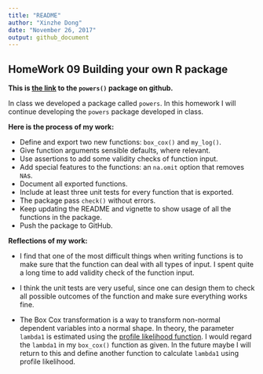```yaml
---
title: "README"
author: "Xinzhe Dong"
date: "November 26, 2017"
output: github_document
---
```


## HomeWork 09 Building your own R package

**This is [the link](https://github.com/hannahdxz/powers) to the `powers()` package on github.**

In class we developed a package called `powers`. In this homework I will continue developing the `powers` package developed in class.

**Here is the process of my work:**

* Define and export two new functions: `box_cox()` and `my_log()`. 
* Give function arguments sensible defaults, where relevant.
* Use assertions to add some validity checks of function input.
* Add special features to the functions: an `na.omit` option that removes `NA`s.
* Document all exported functions.
* Include at least three unit tests for every function that is exported.
* The package pass `check()` without errors.
* Keep updating the README and vignette to show usage of all the functions in the package.
* Push the package to GitHub.

**Reflections of my work:**

* I find that one of the most difficult things when writing functions is to make sure that the function can deal with all types of input. I spent quite a long time to add validity check of the function input.

* I think the unit tests are very useful, since one can design them to check all possible outcomes of the function and make sure everything works fine.

* The Box Cox transformation is a way to transform non-normal dependent variables into a normal shape. In theory, the parameter `lambda1`  is estimated using the [profile likelihood function](https://en.wikipedia.org/wiki/Profile_likelihood). I would regard the `lambda1` in my `box_cox()` function as given. In the future maybe I will return to this and define another function to calculate `lambda1` using profile likelihood.


